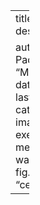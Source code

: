 ---
title:
description: |
  
author: Daniel Padfield
date: "MM/DD/YYYY"
date-modified: last-modified
categories: 
image: ""
execute:
  message: false
  warning: false
  fig.align: "center"
---
